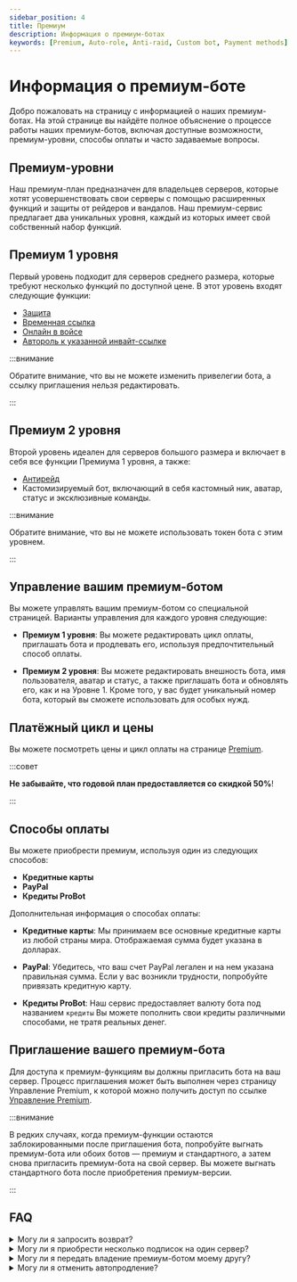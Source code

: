 ```yaml
---
sidebar_position: 4
title: Премиум
description: Информация о премиум-ботах
keywords: [Premium, Auto-role, Anti-raid, Custom bot, Payment methods] 
---
```


# Информация о премиум-боте

Добро пожаловать на страницу с информацией о наших премиум-ботах. На этой странице вы найдёте полное объяснение о процессе работы наших премиум-ботов, включая доступные возможности, премиум-уровни, способы оплаты и часто задаваемые вопросы.

## Премиум-уровни

Наш премиум-план предназначен для владельцев серверов, которые хотят усовершенствовать свои серверы с помощью расширенных функций и защиты от рейдеров и вандалов. Наш премиум-сервис предлагает два уникальных уровня, каждый из которых имеет свой собственный набор функций.

## Премиум 1 уровня

Первый уровень подходит для серверов среднего размера, которые требуют несколько функций по доступной цене. В этот уровень входят следующие функции:

- [Защита](/modules/vip_protection.mdx)
- [Временная ссылка](/modules/temp_link.mdx) 
- [Онлайн в войсе](/modules/voice_online.mdx)
- [Автороль к указанной инвайт-ссылке](/modules/auto_role.mdx)

:::внимание

Обратите внимание, что вы не можете изменить привелегии бота, а ссылку приглашения нельзя редактировать.

:::

## Премиум 2 уровня

Второй уровень идеален для серверов большого размера и включает в себя все функции Премиума 1 уровня, а также:

- [Антирейд](/modules/anti_raid.mdx)
- Кастомизируемый бот, включающий в себя кастомный ник, аватар, статус и эксклюзивные команды.

:::внимание

Обратите внимание, что вы не можете использовать токен бота с этим уровнем.

:::

## Управление вашим премиум-ботом

Вы можете управлять вашим премиум-ботом со специальной страницей. Варианты управления для каждого уровня следующие:

- **Премиум 1 уровня**: Вы можете редактировать цикл оплаты, приглашать бота и продлевать его, используя предпочтительный способ оплаты.

- **Премиум 2 уровня**: Вы можете редактировать внешность бота, имя пользователя, аватар и статус, а также приглашать бота и обновлять его, как и на Уровне 1. Кроме того, у вас будет уникальный номер бота, который вы сможете использовать для особых нужд.

## Платёжный цикл и цены

Вы можете посмотреть цены и цикл оплаты на странице [Premium](https://probot.io/premium).

:::совет

__Не забывайте, что годовой план предоставляется со скидкой 50%__!

:::

## Способы оплаты

Вы можете приобрести премиум, используя один из следующих способов:

- **Кредитные карты**
- **PayPal**
- **Кредиты ProBot**

Дополнительная информация о способах оплаты:

- **__Кредитные карты__**: Мы принимаем все основные кредитные карты из любой страны мира. Отображаемая сумма будет указана в долларах.

- **__PayPal__**: Убедитесь, что ваш счет PayPal легален и на нем указана правильная сумма. Если у вас возникли трудности, попробуйте привязать кредитную карту.

- **__Кредиты ProBot__**: Наш сервис предоставляет валюту бота под названием `кредиты` Вы можете пополнить свои кредиты различными способами, не тратя реальных денег.

## Приглашение вашего премиум-бота

Для доступа к премиум-функциям вы должны пригласить бота на ваш сервер. Процесс приглашения может быть выполнен через страницу Управление Premium, к которой можно получить доступ по ссылке [Управление Premium](https://probot.io/premium/manage).

:::внимание

В редких случаях, когда премиум-функции остаются заблокированными после приглашения бота, попробуйте выгнать премиум-бота или обоих ботов — премиум и стандартного, а затем снова пригласить премиум-бота на свой сервер. Вы можете выгнать стандартного бота после приобретения премиум-версии. 

:::

## FAQ

<details>
<summary>Могу ли я запросить возврат?</summary>

Да, вы можете. Тем не менее, сначала вы должны посмотреть политику возврата и запросить возврат в течение семи дней с даты первоначальной покупки по уважительной причине.

</details>

<details>

<summary>Могу ли я приобрести несколько подписок на один сервер?</summary>

Нет, вы можете иметь только одного премиум-бота на сервер.

</details>

<details>

<summary>Могу ли я передать владение премиум-ботом моему другу?</summary>

Да, вы можете! Однако это ограничено Премиумом 2 уровня.

</details>


<details>

<summary>Могу ли я отменить автопродление?</summary>

Да, вы действительно можете! Через страницу Управление Premium, нажав на кнопку отменить.


</details>
